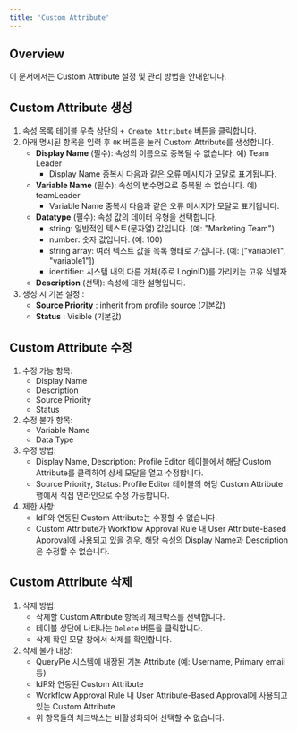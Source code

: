 ```yaml
---
title: 'Custom Attribute'
---
```


## Overview

이 문서에서는 Custom Attribute 설정 및 관리 방법을 안내합니다.

## Custom Attribute 생성

1. 속성 목록 테이블 우측 상단의 `+ Create Attribute` 버튼을 클릭합니다.
2. 아래 명시된 항목을 입력 후 `OK` 버튼을 눌러 Custom Attribute를 생성합니다. 
    *  **Display Name**  (필수): 속성의 이름으로 중복될 수 없습니다. 예) Team Leader
        * Display Name 중복시 다음과 같은 오류 메시지가 모달로 표기됩니다.
    *  **Variable Name**  (필수): 속성의 변수명으로 중복될 수 없습니다. 예) teamLeader
        * Variable Name 중복시 다음과 같은 오류 메시지가 모달로 표기됩니다.
    *  **Datatype**  (필수): 속성 값의 데이터 유형을 선택합니다.
        * string: 일반적인 텍스트(문자열) 값입니다. (예: "Marketing Team")
        * number: 숫자 값입니다. (예: 100)
        * string array: 여러 텍스트 값을 목록 형태로 가집니다. (예: ["variable1", "variable1"])
        * identifier: 시스템 내의 다른 개체(주로 LoginID)를 가리키는 고유 식별자
    *  **Description**  (선택): 속성에 대한 설명입니다.
3. 생성 시 기본 설정 : 
    *  **Source Priority** : inherit from profile source (기본값)
    *  **Status** : Visible (기본값)

## Custom Attribute 수정

1. 수정 가능 항목:
    * Display Name
    * Description
    * Source Priority
    * Status
2. 수정 불가 항목:
    * Variable Name
    * Data Type
3. 수정 방법:
    * Display Name, Description: Profile Editor 테이블에서 해당 Custom Attribute를 클릭하여 상세 모달을 열고 수정합니다.
    * Source Priority, Status: Profile Editor 테이블의 해당 Custom Attribute 행에서 직접 인라인으로 수정 가능합니다.
4. 제한 사항:
    * IdP와 연동된 Custom Attribute는 수정할 수 없습니다.
    * Custom Attribute가 Workflow Approval Rule 내 User Attribute-Based Approval에 사용되고 있을 경우, 해당 속성의 Display Name과 Description은 수정할 수 없습니다.

## Custom Attribute 삭제

1. 삭제 방법:
    * 삭제할 Custom Attribute 항목의 체크박스를 선택합니다.
    * 테이블 상단에 나타나는 `Delete` 버튼을 클릭합니다.
    * 삭제 확인 모달 창에서 삭제를 확인합니다.
2. 삭제 불가 대상:
    * QueryPie 시스템에 내장된 기본 Attribute (예: Username, Primary email 등)
    * IdP와 연동된 Custom Attribute
    *  Workflow Approval Rule 내 User Attribute-Based Approval에 사용되고 있는 Custom Attribute
    * 위 항목들의 체크박스는 비활성화되어 선택할 수 없습니다.

